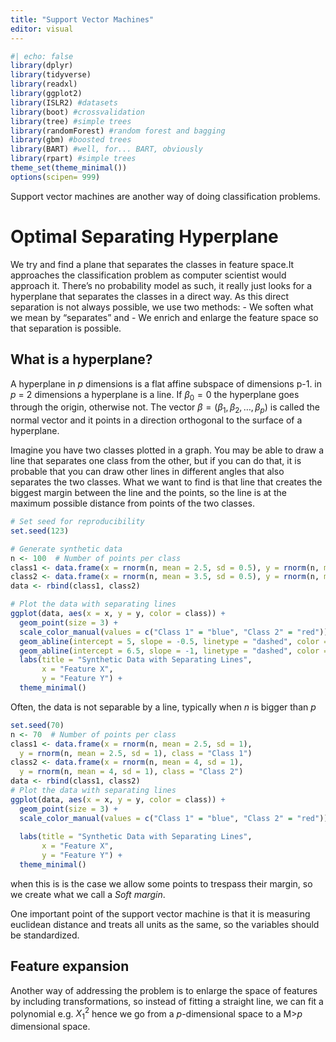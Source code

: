 ```yaml
---
title: "Support Vector Machines"
editor: visual
---
```


```r
#| echo: false
library(dplyr)
library(tidyverse)
library(readxl)
library(ggplot2)
library(ISLR2) #datasets
library(boot) #crossvalidation
library(tree) #simple trees
library(randomForest) #random forest and bagging
library(gbm) #boosted trees
library(BART) #well, for... BART, obviously
library(rpart) #simple trees
theme_set(theme_minimal())
options(scipen= 999)
```

Support vector machines are another way of doing classification problems. 

# Optimal Separating Hyperplane

We try and find a plane that separates the classes in feature space.It approaches the classification problem as computer scientist would approach it. There's no probability model as such, it really just looks for a hyperplane that separates the classes in a direct way. 
As this direct separation is not always possible, we use two methods:
- We soften what we mean by "separates" and 
- We enrich and enlarge the feature space so that separation is possible. 

## What is a hyperplane?

A hyperplane in $p$ dimensions is a flat affine subspace of dimensions p-1.
in $p$ = 2 dimensions a hyperplane is a line. If $\beta_0=0$ the hyperplane goes through the origin, otherwise not. 
The vector $\beta = (\beta_1,\beta_2,\dots, \beta_p)$ is called the normal vector and it points in a direction orthogonal to the surface of a hyperplane. 

Imagine you have two classes plotted in a graph. You may be able to draw a line that separates one class from the other, but if you can do that, it is probable that you can draw other lines in different angles that also separates the two classes. What we want to find is that line that creates the biggest margin between the line and the points, so the line is at the maximum possible distance from points of the two classes. 

```r


# Set seed for reproducibility
set.seed(123)

# Generate synthetic data
n <- 100  # Number of points per class
class1 <- data.frame(x = rnorm(n, mean = 2.5, sd = 0.5), y = rnorm(n, mean = 2, sd = 0.5), class = "Class 1")
class2 <- data.frame(x = rnorm(n, mean = 3.5, sd = 0.5), y = rnorm(n, mean = 5, sd = 0.5), class = "Class 2")
data <- rbind(class1, class2)

# Plot the data with separating lines
ggplot(data, aes(x = x, y = y, color = class)) +
  geom_point(size = 3) +
  scale_color_manual(values = c("Class 1" = "blue", "Class 2" = "red")) +
  geom_abline(intercept = 5, slope = -0.5, linetype = "dashed", color = "black") +  # Horizontal line
  geom_abline(intercept = 6.5, slope = -1, linetype = "dashed", color = "green") +  # Diagonal line
  labs(title = "Synthetic Data with Separating Lines",
       x = "Feature X",
       y = "Feature Y") +
  theme_minimal()


```

Often, the data is not separable by a line, typically when $n$ is bigger than $p$

```r
set.seed(70)
n <- 70  # Number of points per class
class1 <- data.frame(x = rnorm(n, mean = 2.5, sd = 1), 
  y = rnorm(n, mean = 2.5, sd = 1), class = "Class 1")
class2 <- data.frame(x = rnorm(n, mean = 4, sd = 1), 
  y = rnorm(n, mean = 4, sd = 1), class = "Class 2")
data <- rbind(class1, class2)
# Plot the data with separating lines
ggplot(data, aes(x = x, y = y, color = class)) +
  geom_point(size = 3) +
  scale_color_manual(values = c("Class 1" = "blue", "Class 2" = "red")) +
 
  labs(title = "Synthetic Data with Separating Lines",
       x = "Feature X",
       y = "Feature Y") +
  theme_minimal()

```
when this is is the case we allow some points to trespass their margin, so we create what we call a *Soft margin*.

One important point of the support vector machine is that it is measuring euclidean distance and treats all units as the same, so the variables should be standardized. 

## Feature expansion
Another way of addressing the problem is to enlarge the space of features by including transformations, so instead of fitting a straight line, we can fit a polynomial e.g. $X_1^2$ hence we go from a $p$-dimensional space to a M>$p$ dimensional space. 





